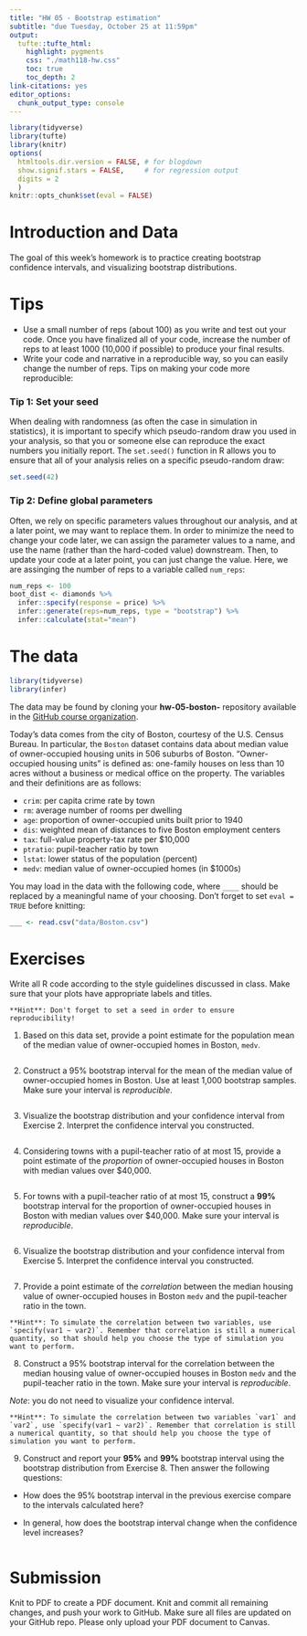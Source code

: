 ```yaml
---
title: "HW 05 - Bootstrap estimation"
subtitle: "due Tuesday, October 25 at 11:59pm"
output: 
  tufte::tufte_html:
    highlight: pygments
    css: "./math118-hw.css"
    toc: true
    toc_depth: 2
link-citations: yes
editor_options: 
  chunk_output_type: console
---
```


```r
library(tidyverse)
library(tufte)
library(knitr)
options(
  htmltools.dir.version = FALSE, # for blogdown
  show.signif.stars = FALSE,     # for regression output
  digits = 2
  )
knitr::opts_chunk$set(eval = FALSE)
```

# Introduction and Data

The goal of this week's homework is to practice creating bootstrap confidence intervals, and visualizing bootstrap distributions. 

# Tips 

- Use a small number of reps (about 100) as you write and test out your code. Once you have finalized all of your code, increase the number of reps to at least 1000 (10,000 if possible) to produce your final results. 
- Write your code and narrative in a reproducible way, so you can easily change the number of reps. Tips on making your code more reproducible:

### Tip 1: Set your seed

When dealing with randomness (as often the case in simulation in statistics), it is important to specify which pseudo-random draw you used in your analysis, so that you or someone else can reproduce the exact numbers you initially report. The `set.seed()` function in R allows you to ensure that all of your analysis relies on a specific pseudo-random draw:

```r
set.seed(42)
```

### Tip 2: Define global parameters

Often, we rely on specific parameters values throughout our analysis, and at a later point, we may want to replace them. In order to minimize the need to change your code later, we can assign the parameter values to a name, and use the name (rather than the hard-coded value) downstream. Then, to update your code at a later point, you can just change the value. Here, we are assinging the number of reps to a variable called `num_reps`:

```r
num_reps <- 100
boot_dist <- diamonds %>%
  infer::specify(response = price) %>%
  infer::generate(reps=num_reps, type = "bootstrap") %>%
  infer::calculate(stat="mean")
```


# The data

```r
library(tidyverse)
library(infer)
```

The data may be found by cloning your **hw-05-boston-**  repository available in the [GitHub course organization](https://github.com/math118-fall2022).

Today's data comes from the city of Boston, courtesy of the U.S. Census Bureau. In particular, the `Boston` dataset contains data about median value of owner-occupied housing units in 506 suburbs of Boston. "Owner-occupied housing units" is defined as: one-family houses on less than 10 acres without a business or medical office on the property. The variables and their definitions are as follows:

  - `crim`: per capita crime rate by town 
  - `rm`: average number of rooms per dwelling
  - `age`: proportion of owner-occupied units built prior to 1940
  - `dis`: weighted mean of distances to five Boston employment centers
  - `tax`: full-value property-tax rate per $10,000
  - `ptratio`: pupil-teacher ratio by town
  - `lstat`: lower status of the population (percent)
  - `medv`: median value of owner-occupied homes (in $1000s)

You may load in the data with the following code, where `____` should be
replaced by a meaningful name of your choosing. Don't forget to set `eval = TRUE` before knitting:


```r
___ <- read.csv("data/Boston.csv")
```

# Exercises

Write all R code according to the style guidelines discussed in class. Make sure that your plots have appropriate labels and titles.

```marginfigure
**Hint**: Don't forget to set a seed in order to ensure reproducibility!
```

1. Based on this data set, provide a point estimate for the population mean of the median value of owner-occupied homes in Boston, `medv`. 

```marginfigure
```

2. Construct a 95%  bootstrap interval for the mean of the median value of owner-occupied homes in Boston. Use at least 1,000 bootstrap samples. Make sure your interval is *reproducible*.

```marginfigure
```

3. Visualize the bootstrap distribution and your confidence interval from 
Exercise 2. Interpret the confidence interval you constructed. 

```marginfigure
```

4. Considering towns with a pupil-teacher ratio of at most 15, provide a point estimate of the *proportion* of owner-occupied houses in Boston with median values over $40,000.

```marginfigure
```

5. For towns with a pupil-teacher ratio of at most 15, construct a **99%**  bootstrap interval for the proportion of owner-occupied
houses in Boston with median values over $40,000.  Make sure your interval is *reproducible*.

```marginfigure
```

6. Visualize the bootstrap distribution and your confidence interval from 
Exercise 5. Interpret the confidence interval you constructed.


```marginfigure

```

7. Provide a point estimate of the *correlation* between the median housing value of owner-occupied houses in Boston `medv` and the pupil-teacher ratio in the town.

```marginfigure
**Hint**: To simulate the correlation between two variables, use `specify(var1 ~ var2)`. Remember that correlation is still a numerical quantity, so that should help you choose the type of simulation you want to perform.
```

8. Construct a 95% bootstrap interval for the correlation between the median housing value of owner-occupied houses in Boston `medv` and the pupil-teacher ratio in the town. Make sure your interval is *reproducible*.

*Note*: you do not need to visualize your confidence interval.

```marginfigure
**Hint**: To simulate the correlation between two variables `var1` and `var2`, use `specify(var1 ~ var2)`. Remember that correlation is still a numerical quantity, so that should help you choose the type of simulation you want to perform.
```

9. Construct and report your **95%** and **99%** bootstrap interval using the bootstrap distribution from Exercise 8. Then answer the following questions:
  
  - How does the 95% bootstrap interval in the previous exercise compare to the intervals calculated here?
  
  - In general, how does the bootstrap interval change when the confidence level increases?
    
```marginfigure
```

# Submission

Knit to PDF to create a PDF document. Knit and commit all remaining changes, 
and push your work to GitHub. Make sure all files are updated on your GitHub 
repo. Please only upload your PDF document to Canvas.
